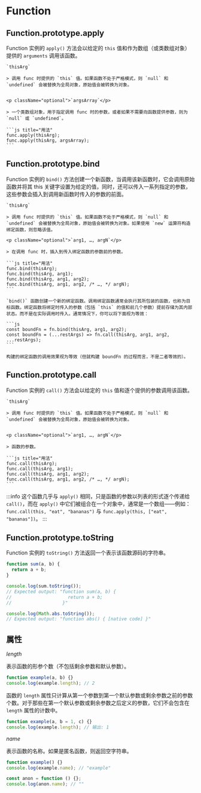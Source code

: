 
# Function

## Function.prototype.apply

Function 实例的 `apply()` 方法会以给定的 `this` 值和作为数组（或类数组对象）提供的 `arguments` 调用该函数。

<Tabs>
  <TabItem value="语法">

    `thisArg`

    > 调用 func 时提供的 `this` 值。如果函数不处于严格模式，则 `null` 和 `undefined` 会被替换为全局对象，原始值会被转换为对象。


    <p className="optional">`argsArray`</p>

    > 一个类数组对象，用于指定调用 func 时的参数，或者如果不需要向函数提供参数，则为 `null` 或 `undefined`。

    ```js title="用法"
    func.apply(thisArg);
    func.apply(thisArg, argsArray);
    ```

  </TabItem>
  <TabItem value="示例">
    <CodeDemo filePath="/api/function/apply.txt"/>
  </TabItem>
</Tabs>

## Function.prototype.bind

Function 实例的 `bind()` 方法创建一个新函数，当调用该新函数时，它会调用原始函数并将其 this 关键字设置为给定的值，同时，还可以传入一系列指定的参数，这些参数会插入到调用新函数时传入的参数的前面。

<Tabs>
  <TabItem value="语法">

    `thisArg`

    > 调用 func 时提供的 `this` 值。如果函数不处于严格模式，则 `null` 和 `undefined` 会被替换为全局对象，原始值会被转换为对象。如果使用 `new` 运算符构造绑定函数，则忽略该值。

    <p className="optional">`arg1, …, argN`</p>

    > 在调用 func 时，插入到传入绑定函数的参数前的参数。

    ```js title="用法"
    func.bind(thisArg);
    func.bind(thisArg, arg1);
    func.bind(thisArg, arg1, arg2);
    func.bind(thisArg, arg1, arg2, /* …, */ argN);
    ```

  </TabItem>
  <TabItem value="示例">
    <CodeDemo filePath="/api/function/bind.txt"/>

    `bind()` 函数创建一个新的绑定函数。调用绑定函数通常会执行其所包装的函数，也称为目标函数。绑定函数将绑定时传入的参数（包括 `this` 的值和前几个参数）提前存储为其内部状态。而不是在实际调用时传入。通常情况下，你可以将下面视为等效：

    ```js
    const boundFn = fn.bind(thisArg, arg1, arg2);
    const boundFn = (...restArgs) => fn.call(thisArg, arg1, arg2, ...restArgs);
    ```

    构建的绑定函数的调用效果视为等效（但就构建 boundFn 的过程而言，不是二者等效的）。

  </TabItem>
</Tabs>

## Function.prototype.call

Function 实例的 `call()` 方法会以给定的 `this` 值和逐个提供的参数调用该函数。

<Tabs>
  <TabItem value="语法">

    `thisArg`

    > 调用 func 时提供的 `this` 值。如果函数不处于严格模式，则 `null` 和 `undefined` 会被替换为全局对象，原始值会被转换为对象。


    <p className="optional">`arg1, …, argN`</p>

    > 函数的参数。

    ```js title="用法"
    func.call(thisArg);
    func.call(thisArg, arg1);
    func.call(thisArg, arg1, arg2);
    func.call(thisArg, arg1, arg2, /* …, */ argN);
    ```

  </TabItem>
  <TabItem value="示例">
    <CodeDemo filePath="/api/function/call.txt" />
  </TabItem>
</Tabs>

:::info
这个函数几乎与 `apply()` 相同，只是函数的参数以列表的形式逐个传递给 `call()`，而在 `apply()` 中它们被组合在一个对象中，通常是一个数组——例如：`func.call(this, "eat", "bananas")` 与 `func.apply(this, ["eat", "bananas"])`。
:::

## Function.prototype.toString

Function 实例的 `toString()` 方法返回一个表示该函数源码的字符串。

```js title="示例"
function sum(a, b) {
  return a + b;
}

console.log(sum.toString());
// Expected output: "function sum(a, b) {
//                     return a + b;
//                   }"

console.log(Math.abs.toString());
// Expected output: "function abs() { [native code] }"
```

## 属性

_length_

表示函数的形参个数（不包括剩余参数和默认参数）。

```js
function example(a, b) {}
console.log(example.length); // 2
```

函数的 `length` 属性只计算从第一个参数到第一个默认参数或剩余参数之前的参数个数。对于那些在第一个默认参数或剩余参数之后定义的参数，它们不会包含在 `length` 属性的计数中。

```js
function example(a, b = 1, c) {}
console.log(example.length); // 输出: 1
```

_name_

表示函数的名称。如果是匿名函数，则返回空字符串。

```js
function example() {}
console.log(example.name); // "example"

const anon = function () {};
console.log(anon.name); // ""
```
